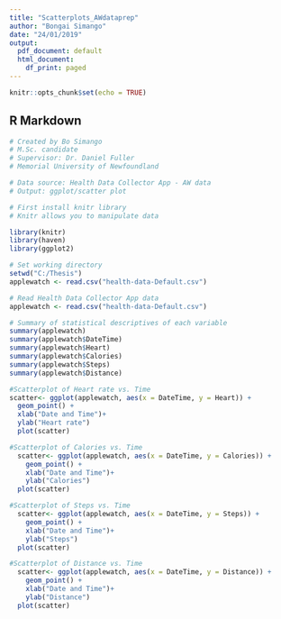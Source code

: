 ```yaml
---
title: "Scatterplots_AWdataprep"
author: "Bongai Simango"
date: "24/01/2019"
output:
  pdf_document: default
  html_document:
    df_print: paged
---
```


```r
knitr::opts_chunk$set(echo = TRUE)
```

## R Markdown



```r
# Created by Bo Simango
# M.Sc. candidate 
# Supervisor: Dr. Daniel Fuller
# Memorial University of Newfoundland

# Data source: Health Data Collector App - AW data 
# Output: ggplot/scatter plot 

# First install knitr library
# Knitr allows you to manipulate data 
```

```r
library(knitr)
library(haven)
library(ggplot2)
```

```r
# Set working directory
setwd("C:/Thesis")
applewatch <- read.csv("health-data-Default.csv")
```

```r
# Read Health Data Collector App data 
applewatch <- read.csv("health-data-Default.csv")
```

```r
# Summary of statistical descriptives of each variable 
summary(applewatch)
summary(applewatch$DateTime)
summary(applewatch$Heart)
summary(applewatch$Calories)
summary(applewatch$Steps)
summary(applewatch$Distance)
```

```r
#Scatterplot of Heart rate vs. Time 
scatter<- ggplot(applewatch, aes(x = DateTime, y = Heart)) + 
  geom_point() +
  xlab("Date and Time")+
  ylab("Heart rate")
  plot(scatter)
```
  
```r
#Scatterplot of Calories vs. Time 
  scatter<- ggplot(applewatch, aes(x = DateTime, y = Calories)) + 
    geom_point() +
    xlab("Date and Time")+
    ylab("Calories")
  plot(scatter)  
```

```r
#Scatterplot of Steps vs. Time 
  scatter<- ggplot(applewatch, aes(x = DateTime, y = Steps)) + 
    geom_point() +
    xlab("Date and Time")+
    ylab("Steps")
  plot(scatter)  
```

```r
#Scatterplot of Distance vs. Time 
  scatter<- ggplot(applewatch, aes(x = DateTime, y = Distance)) + 
    geom_point() +
    xlab("Date and Time")+
    ylab("Distance")
  plot(scatter)  
```


  